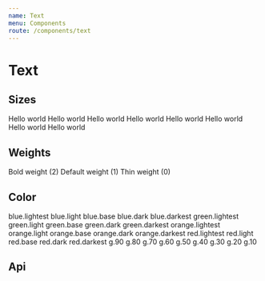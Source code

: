 ```yaml
---
name: Text
menu: Components
route: /components/text
---
```



# Text

## Sizes

<Playground>
  <Text fontSize={7}>Hello world</Text>
  <Text fontSize={6}>Hello world</Text>
  <Text fontSize={5}>Hello world</Text>
  <Text fontSize={4}>Hello world</Text>
  <Text fontSize={3}>Hello world</Text>
  <Text fontSize={2}>Hello world</Text>
  <Text fontSize={1}>Hello world</Text>
  <Text fontSize={0}>Hello world</Text>
</Playground>

## Weights

<Playground>
  <Text fontSize={4} fontWeight={2}>
    Bold weight (2)
  </Text>
  <Text fontSize={4}>Default weight (1)</Text>
  <Text fontSize={4} fontWeight={0}>
    Thin weight (0)
  </Text>
</Playground>

## Color

<Playground>
  <Box>
    <Text fontSize={3} color="blue.lightest" mr={2} display="inline">
      blue.lightest
    </Text>
    <Text fontSize={3} color="blue.light" mr={2} display="inline">
      blue.light
    </Text>
    <Text fontSize={3} color="blue.base" mr={2} display="inline">
      blue.base
    </Text>
    <Text fontSize={3} color="blue.dark" mr={2} display="inline">
      blue.dark
    </Text>
    <Text fontSize={3} color="blue.darkest" mr={2} display="inline">
      blue.darkest
    </Text>
  </Box>
  <Box>
    <Text fontSize={3} color="green.lightest" mr={2} display="inline">
      green.lightest
    </Text>
    <Text fontSize={3} color="green.light" mr={2} display="inline">
      green.light
    </Text>
    <Text fontSize={3} color="green.base" mr={2} display="inline">
      green.base
    </Text>
    <Text fontSize={3} color="green.dark" mr={2} display="inline">
      green.dark
    </Text>
    <Text fontSize={3} color="green.darkest" mr={2} display="inline">
      green.darkest
    </Text>
  </Box>
  <Box>
    <Text fontSize={3} color="orange.lightest" mr={2} display="inline">
      orange.lightest
    </Text>
    <Text fontSize={3} color="orange.light" mr={2} display="inline">
      orange.light
    </Text>
    <Text fontSize={3} color="orange.base" mr={2} display="inline">
      orange.base
    </Text>
    <Text fontSize={3} color="orange.dark" mr={2} display="inline">
      orange.dark
    </Text>
    <Text fontSize={3} color="orange.darkest" mr={2} display="inline">
      orange.darkest
    </Text>
  </Box>
  <Box>
    <Text fontSize={3} color="red.lightest" mr={2} display="inline">
      red.lightest
    </Text>
    <Text fontSize={3} color="red.light" mr={2} display="inline">
      red.light
    </Text>
    <Text fontSize={3} color="red.base" mr={2} display="inline">
      red.base
    </Text>
    <Text fontSize={3} color="red.dark" mr={2} display="inline">
      red.dark
    </Text>
    <Text fontSize={3} color="red.darkest" mr={2} display="inline">
      red.darkest
    </Text>
  </Box>
  <Box>
    <Text fontSize={3} color="g.90" mr={2} display="inline">
      g.90
    </Text>
    <Text fontSize={3} color="g.80" mr={2} display="inline">
      g.80
    </Text>
    <Text fontSize={3} color="g.70" mr={2} display="inline">
      g.70
    </Text>
    <Text fontSize={3} color="g.60" mr={2} display="inline">
      g.60
    </Text>
    <Text fontSize={3} color="g.50" mr={2} display="inline">
      g.50
    </Text>
    <Text fontSize={3} color="g.40" mr={2} display="inline">
      g.40
    </Text>
    <Text fontSize={3} color="g.30" mr={2} display="inline">
      g.30
    </Text>
    <Text fontSize={3} color="g.20" mr={2} display="inline">
      g.20
    </Text>
    <Text fontSize={3} color="g.10" mr={2} display="inline">
      g.10
    </Text>
  </Box>
</Playground>

## Api

<PropsTable of={Text} />
